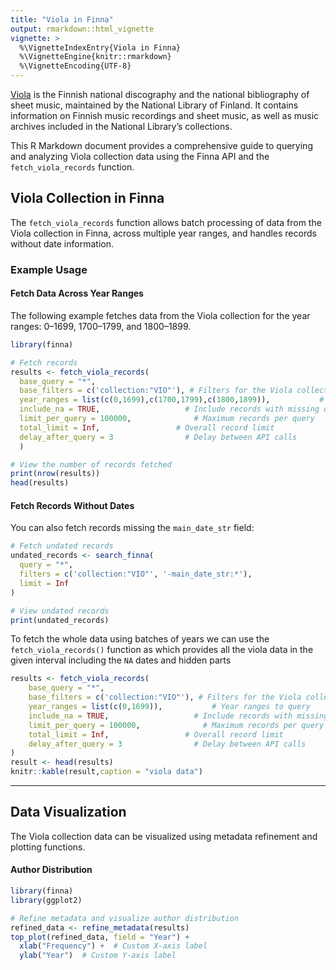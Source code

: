 ```yaml
---
title: "Viola in Finna"
output: rmarkdown::html_vignette
vignette: >
  %\VignetteIndexEntry{Viola in Finna}
  %\VignetteEngine{knitr::rmarkdown}
  %\VignetteEncoding{UTF-8}
---
```

[Viola](https://kansalliskirjasto.finna.fi/Content/viola) is the Finnish national discography and the national bibliography of sheet music, maintained by the National Library of Finland. It contains information on Finnish music recordings and sheet music, as well as music archives included in the National Library's collections.

This R Markdown document provides a comprehensive guide to querying and analyzing Viola collection data using the Finna API and the `fetch_viola_records` function.

## Viola Collection in Finna

The `fetch_viola_records` function allows batch processing of data from the Viola collection in Finna, across multiple year ranges, and handles records without date information.

### Example Usage

#### Fetch Data Across Year Ranges

The following example fetches data from the Viola collection for the year ranges: 0–1699, 1700–1799, and 1800–1899. 

```r
library(finna)

# Fetch records
results <- fetch_viola_records(
  base_query = "*",
  base_filters = c('collection:"VIO"'), # Filters for the Viola collection
  year_ranges = list(c(0,1699),c(1700,1799),c(1800,1899)),           # Year ranges to query
  include_na = TRUE,                   # Include records with missing dates
  limit_per_query = 100000,              # Maximum records per query
  total_limit = Inf,                 # Overall record limit
  delay_after_query = 3                # Delay between API calls
  )

# View the number of records fetched
print(nrow(results))
head(results)
```

#### Fetch Records Without Dates

You can also fetch records missing the `main_date_str` field:

```r
# Fetch undated records
undated_records <- search_finna(
  query = "*",
  filters = c('collection:"VIO"', '-main_date_str:*'),
  limit = Inf
)

# View undated records
print(undated_records)
```
To fetch the whole data using batches of years we can use the `fetch_viola_records()` function as which provides all the viola data in the given interval including the `NA` dates and hidden parts

```r
results <- fetch_viola_records(
    base_query = "*",
    base_filters = c('collection:"VIO"'), # Filters for the Viola collection
    year_ranges = list(c(0,1699)),           # Year ranges to query
    include_na = TRUE,                   # Include records with missing dates
    limit_per_query = 100000,              # Maximum records per query
    total_limit = Inf,                 # Overall record limit
    delay_after_query = 3                # Delay between API calls
)
result <- head(results)
knitr::kable(result,caption = "viola data")
```

---

## Data Visualization

The Viola collection data can be visualized using metadata refinement and plotting functions.

#### Author Distribution

```r
library(finna)
library(ggplot2)

# Refine metadata and visualize author distribution
refined_data <- refine_metadata(results)
top_plot(refined_data, field = "Year") +
  xlab("Frequency") +  # Custom X-axis label
  ylab("Year")  # Custom Y-axis label
```







